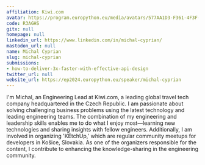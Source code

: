 ```yaml
---
affiliation: Kiwi.com
avatar: https://program.europython.eu/media/avatars/577AA1D3-F361-4F3F-9A9F-C3FA05418688_KbiWs6E.JPG
code: R3AGHS
gitx: null
homepage: null
linkedin_url: https://www.linkedin.com/in/michal-cyprian/
mastodon_url: null
name: Michal Cyprian
slug: michal-cyprian
submissions:
- how-to-deliver-3x-faster-with-effective-api-design
twitter_url: null
website_url: https://ep2024.europython.eu/speaker/michal-cyprian
---
```


I'm Michal, an Engineering Lead at Kiwi.com, a leading global travel tech company headquartered in the Czech Republic. I am passionate about solving challenging business problems using the latest technology and leading engineering teams. The combination of my engineering and leadership skills enables me to do what I enjoy most—learning new technologies and sharing insights with fellow engineers. Additionally, I am involved in organizing 'KEtchUp,' which are regular community meetups for developers in Košice, Slovakia. As one of the organizers responsible for the content, I contribute to enhancing the knowledge-sharing in the engineering community.
